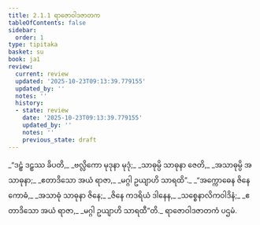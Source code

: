 ```yaml
---
title: 2.1.1 ရာဇောဝါဒဇာတက
tableOfContents: false
sidebar:
  order: 1
type: tipitaka
basket: su
book: ja1
review:
  current: review
  updated: '2025-10-23T09:13:39.779155'
  updated_by: ''
  notes: ''
  history:
  - state: review
    date: '2025-10-23T09:13:39.779155'
    updated_by: ''
    notes: ''
    previous_state: draft
---
```



<ReviewStatus review={frontmatter.review} showDetails={true} />

<HypothesisAnnotation frontmatter={frontmatter} />

<DynamicBreadcrumb />

<Division number="1" book="ja1" e="ch" v="22" p="36">

<Paragraph number="340" type="verses" book="ja1">
_“ဒဠှံ ဒဠှဿ ခိပတိ,_  
_ဗလ္လိကော မုဒုနာ မုဒုံ;_  
_သာဓုမ္ပိ သာဓုနာ ဇေတိ,_  
_အသာဓုမ္ပိ အသာဓုနာ;_  
_ဧတာဒိသော အယံ ရာဇာ,_  
_မဂ္ဂါ ဥယျာဟိ သာရထိ”._  

</Paragraph>

</Division>
<Division number="2" book="ja1" e="ch" v="22" p="36">

<Paragraph number="341" type="verses" book="ja1">
_“အက္ကောဓေန ဇိနေ ကောဓံ,_  
_အသာဓုံ သာဓုနာ ဇိနေ;_  
_ဇိနေ ကဒရိယံ ဒါနေန,_  
_သစ္စေနာလိကဝါဒိနံ;_  
_ဧတာဒိသော အယံ ရာဇာ,_  
_မဂ္ဂါ ဥယျာဟိ သာရထီ”တိ._  


</Paragraph>
</Division>

<Paragraph number="342" type="center" book="ja1">
ရာဇောဝါဒဇာတကံ ပဌမံ.
</Paragraph>